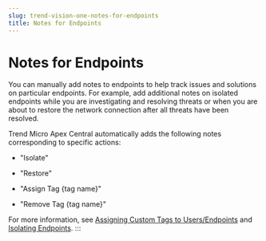 ```yaml
---
slug: trend-vision-one-notes-for-endpoints
title: Notes for Endpoints
---
```

# Notes for Endpoints

You can manually add notes to endpoints to help track issues and solutions on particular endpoints. For example, add additional notes on isolated endpoints while you are investigating and resolving threats or when you are about to restore the network connection after all threats have been resolved.

Trend Micro Apex Central automatically adds the following notes corresponding to specific actions:

- "Isolate"

- "Restore"

- "Assign Tag {tag name}"

- "Remove Tag {tag name}"

For more information, see [Assigning Custom Tags to Users/Endpoints](assign-custom-tags-users-endpt.mdx) and [Isolating Endpoints](isolate-network-endpoints.mdx).
:::
